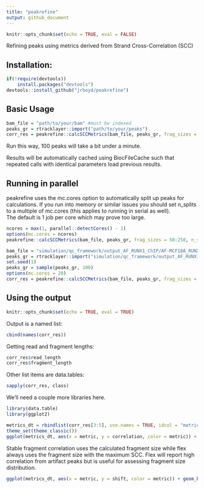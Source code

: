 ```yaml
---
title: "peakrefine"
output: github_document
---
```


```r
knitr::opts_chunk$set(echo = TRUE, eval = FALSE)
```

Refining peaks using metrics derived from Strand Cross-Correlation (SCC)

## Installation:
```r
if(!require(devtools))
    install.packages("devtools")
devtools::install_github("jrboyd/peakrefine")
```

## Basic Usage
```r
bam_file = "path/to/your/bam" #must be indexed
peaks_gr = rtracklayer::import("path/to/your/peaks")
corr_res = peakrefine::calcSCCMetrics(bam_file, peaks_gr, frag_sizes = 50:250)
```

Run this way, 100 peaks will take a bit under a minute.

Results will be automatically cached using BiocFileCache such that repeated 
calls with identical parameters load previous results.

## Running in parallel

peakrefine uses the mc.cores option to automatically split up peaks for
calculations.  If you run into memory or similar issues you should set n_splits
to a multiple of mc.cores (this applies to running in serial as well).  
The default is 1 job per core which may prove
too large.

```r
ncores = max(1, parallel::detectCores() - 1)
options(mc.cores = ncores)
peakrefine::calcSCCMetrics(bam_file, peaks_gr, frag_sizes = 50:250, n_splits = ncores * 3)
```

```r
bam_file = "simulation/qc_framework/output_AF_RUNX1_ChIP/AF-MCF10A_RUNX1_pooled/AF-MCF10A_RUNX1_pooled.bam" #must be indexed
peaks_gr = rtracklayer::import("simulation/qc_framework/output_AF_RUNX1_ChIP/AF-MCF10A_RUNX1_pooled/AF-MCF10A_RUNX1_pooled_peaks.narrowPeak")
set.seed(1)
peaks_gr = sample(peaks_gr, 100)
options(mc.cores = 20)
corr_res = peakrefine::calcSCCMetrics(bam_file, peaks_gr, frag_sizes = 50:250)
```

## Using the output

```r
knitr::opts_chunk$set(echo = TRUE, eval = TRUE)
```

Output is a named list:

```r
cbind(names(corr_res))
```

Getting read and fragment lengths:

```r
corr_res$read_length
corr_res$fragment_length
```

Other list items are data.tables:

```r
sapply(corr_res, class)
```

We'll need a couple more libraries here.

```r
library(data.table)
library(ggplot2)
```

```r
metrics_dt = rbindlist(corr_res[3:5], use.names = TRUE, idcol = "metric")
theme_set(theme_classic())
ggplot(metrics_dt, aes(x = metric, y = correlation, color = metric)) + geom_boxplot()
```

Stable fragment correlation uses the calculated fragment size while flex always
uses the fragment size with the maximum SCC. Flex will report high correlation
from artifact peaks but is useful for assessing fragment size distribution.

```r
ggplot(metrics_dt, aes(x = metric, y = shift, color = metric)) + geom_boxplot()
```

